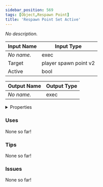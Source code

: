 ```yaml
---
sidebar_position: 569
tags: [Object,Respawn Point]
title: 'Respawn Point Set Active'
---
```


*No description.*




<EsbSvg />

| Input Name | Input Type |
|-----------|-----------|
| *No name.* | exec |
| Target | player spawn point v2 |
| Active | bool |

| Output Name | Output Type |
|-----------|-----------|
| *No name.* | exec |


<details>
  <summary>Properties</summary>
  <div>
    <div>
    <table>
      <thead>
        <tr>
          <th>Is beta required?</th>
          <th>❌</th>
        </tr>
        <tr>
          <th>Is this chip a trolling risk?</th>
          <th>❌</th>
        </tr>
        <tr>
          <th>Is this chip a role assignment risk?</th>
          <th>❌</th>
        </tr>
        <tr>
          <th>Chip UUID</th>
          <th>bf3275dc-686f-4a63-87b7-5422a70cc4d2</th>
        </tr>
      </thead>
    </table>
    </div>
  </div>
</details>

### Uses

None so far!

### Tips

None so far!

### Issues

None so far!